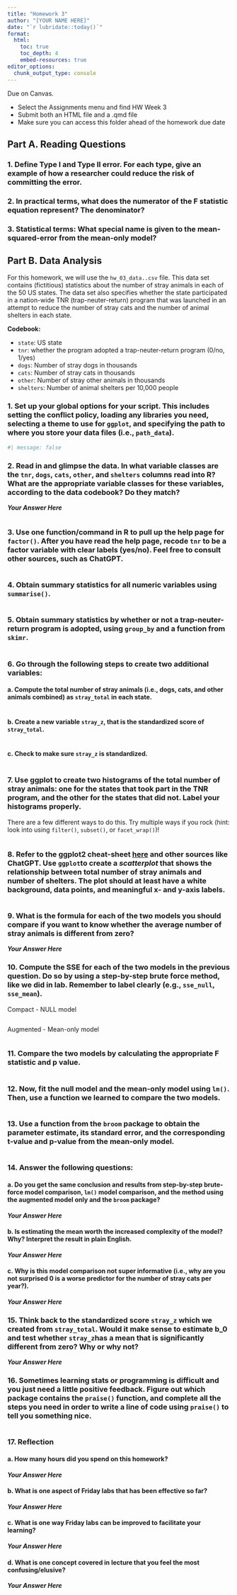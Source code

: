 ```yaml
---
title: "Homework 3" 
author: "[YOUR NAME HERE]" 
date: "`r lubridate::today()`"
format: 
  html:
    toc: true 
    toc_depth: 4
    embed-resources: true
editor_options: 
  chunk_output_type: console
---
```


Due <!--Friday, September 27, 2023, 9:00pm--> on Canvas.   

-	Select the Assignments menu and find HW Week 3
-	Submit both an HTML file and a .qmd file
-	Make sure you can access this folder ahead of the homework due date


## Part A. Reading Questions


### 1.	Define Type I and Type II error. For each type, give an example of how a researcher could reduce the risk of committing the error.




### 2.	In practical terms, what does the numerator of the F statistic equation represent? The denominator?



### 3.	Statistical terms: What special name is given to the mean-squared-error from the mean-only model?




## Part B. Data Analysis


For this homework, we will use the `hw_03_data..csv` file. This data set contains (fictitious) statistics about the number of stray animals in each of the 50 US states. The data set also specifies whether the state participated in a nation-wide TNR (trap-neuter-return) program that was launched in an attempt to reduce the number of stray cats and the number of animal shelters in each state.   

**Codebook:**    

- `state`: US state
- `tnr`: whether the program adopted a trap-neuter-return program (0/no, 1/yes)   
- `dogs`: Number of stray dogs in thousands
- `cats`: Number of stray cats in thousands
- `other`: Number of stray other animals in thousands
- `shelters`: Number of animal shelters per 10,000 people


### 1. Set up your global options for your script. This includes setting the conflict policy, loading any libraries you need, selecting a theme to use for `ggplot`, and specifying the path to where you store your data files (i.e., `path_data`).

```r
#| message: false


```


### 2.	Read in and glimpse the data. In what variable classes are the `tnr`, `dogs`, `cats`, `other`, and `shelters` columns read into R? What are the appropriate variable classes for these variables, according to the data codebook? Do they match?

***Your Answer Here***

```r



```

### 3. Use one function/command in R to pull up the help page for `factor()`. After you have read the help page, recode `tnr` to be a factor variable with clear labels (yes/no). Feel free to consult other sources, such as ChatGPT.

```r



```


### 4. Obtain summary statistics for all numeric variables using `summarise()`.

```r



```


### 5. Obtain summary statistics by whether or not a trap-neuter-return program is adopted, using `group_by` and a function from `skimr`.

```r



```


### 6.	Go through the following steps to create two additional variables:

#### a.	Compute the total number of stray animals (i.e., dogs, cats, and other animals combined) as `stray_total` in each state.

```r



```

#### b. Create a new variable `stray_z`, that is the standardized score of `stray_total`.

```r



```


#### c.	Check to make sure `stray_z` is standardized. 

```r



```


### 7.	Use ggplot to create two histograms of the total number of stray animals: one for the states that took part in the TNR program, and the other for the states that did not. Label your histograms properly. 

There are a few different ways to do this. Try multiple ways if you rock (hint: look into  using `filter()`, `subset()`, or `facet_wrap()`)!

```r



```


### 8.	Refer to the ggplot2 cheat-sheet [here](https://rstudio.github.io/cheatsheets/html/data-visualization.html) and other sources like ChatGPT. Use `ggplot`to create a *scatterplot* that shows the relationship between total number of stray animals and number of shelters. The plot should at least have a white background, data points, and meaningful x- and y-axis labels. 

```r



```


### 9.	What is the formula for each of the two models you should compare if you want to know whether the average number of stray animals is different from zero?   

***Your Answer Here***


### 10.	Compute the SSE for each of the two models in the previous question. Do so by using a step-by-step brute force method, like we did in lab. Remember to label clearly (e.g., `sse_null`, `sse_mean`).  

Compact - NULL model
```r



```

Augmented - Mean-only model
```r



```


### 11.	Compare the two models by calculating the appropriate F statistic and p value. 

```r



```

### 12. Now, fit the null model and the mean-only model using `lm()`. Then, use a function we learned to compare the two models.

```r



```


### 13. Use a function from the `broom` package to obtain the parameter estimate, its standard error, and the corresponding t-value and p-value from the mean-only model.

```r


```


### 14. Answer the following questions:

#### a. Do you get the same conclusion and results from step-by-step brute-force model comparison, `lm()` model comparison, and the method using the augmented model only and the `broom` package? 

***Your Answer Here***

#### b.	Is estimating the mean worth the increased complexity of the model? Why? Interpret the result in plain English.     

***Your Answer Here***

#### c.	Why is this model comparison not super informative (i.e., why are you not surprised 0 is a worse predictor for the number of stray cats per year?).    

***Your Answer Here***

### 15. Think back to the standardized score `stray_z` which we created from `stray_total`. Would it make sense to estimate b_0 and test whether `stray_z`has a mean that is significantly different from zero? Why or why not?

***Your Answer Here***

### 16.	Sometimes learning stats or programming is difficult and you just need a little positive feedback. Figure out which package contains the `praise()` function, and complete all the steps you need in order to write a line of code using `praise()` to tell you something nice. 


```r



```


### 17. Reflection

#### a. How many hours did you spend on this homework?

***Your Answer Here***


#### b. What is one aspect of Friday labs that has been effective so far?

***Your Answer Here***


#### c. What is one way Friday labs can be improved to facilitate your learning?

***Your Answer Here***


#### d. What is one concept covered in lecture that you feel the most confusing/elusive?

***Your Answer Here***


